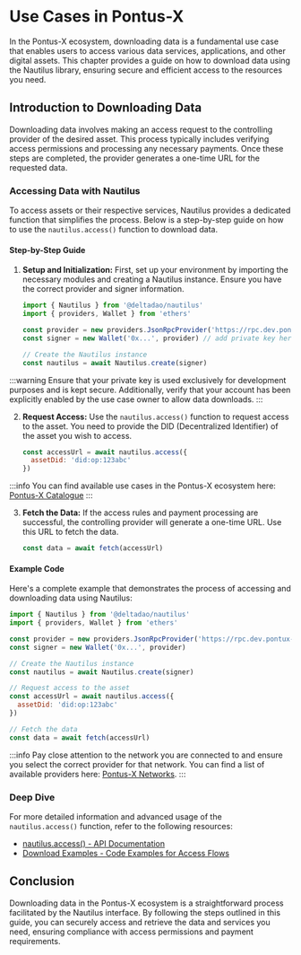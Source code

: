 # Use Cases in Pontus-X

In the Pontus-X ecosystem, downloading data is a fundamental use case that enables users to access various data services, applications, and other digital assets. This chapter provides a guide on how to download data using the Nautilus library, ensuring secure and efficient access to the resources you need.

## Introduction to Downloading Data

Downloading data involves making an access request to the controlling provider of the desired asset. This process typically includes verifying access permissions and processing any necessary payments. Once these steps are completed, the provider generates a one-time URL for the requested data.

### Accessing Data with Nautilus

To access assets or their respective services, Nautilus provides a dedicated function that simplifies the process. Below is a step-by-step guide on how to use the `nautilus.access()` function to download data.

#### Step-by-Step Guide

1. **Setup and Initialization:** First, set up your environment by importing the necessary modules and creating a Nautilus instance. Ensure you have the correct provider and signer information.

   ```javascript
   import { Nautilus } from '@deltadao/nautilus'
   import { providers, Wallet } from 'ethers'

   const provider = new providers.JsonRpcProvider('https://rpc.dev.pontux-x.eu')
   const signer = new Wallet('0x...', provider) // add private key here

   // Create the Nautilus instance
   const nautilus = await Nautilus.create(signer)
   ```

:::warning
Ensure that your private key is used exclusively for development purposes and is kept secure. Additionally, verify that your account has been explicitly enabled by the use case owner to allow data downloads.
:::



2. **Request Access:** Use the `nautilus.access()` function to request access to the asset. You need to provide the DID (Decentralized Identifier) of the asset you wish to access.

   ```javascript
   const accessUrl = await nautilus.access({
     assetDid: 'did:op:123abc'
   })
   ```
:::info
You can find available use cases in the Pontus-X ecosystem here: [Pontus-X Catalogue](https://www.pontus-x.eu/search?sort=nft.created&sortOrder=desc)
:::

3. **Fetch the Data:** If the access rules and payment processing are successful, the controlling provider will generate a one-time URL. Use this URL to fetch the data.

   ```javascript
   const data = await fetch(accessUrl)
   ```

#### Example Code

Here's a complete example that demonstrates the process of accessing and downloading data using Nautilus:

```javascript
import { Nautilus } from '@deltadao/nautilus'
import { providers, Wallet } from 'ethers'

const provider = new providers.JsonRpcProvider('https://rpc.dev.pontux-x.eu')
const signer = new Wallet('0x...', provider)

// Create the Nautilus instance
const nautilus = await Nautilus.create(signer)

// Request access to the asset
const accessUrl = await nautilus.access({
  assetDid: 'did:op:123abc'
})

// Fetch the data
const data = await fetch(accessUrl)
```

:::info
Pay close attention to the network you are connected to and ensure you select the correct provider for that network. You can find a list of available providers here: [Pontus-X Networks](../docs/pontus-x-networks/quick-start).
:::

### Deep Dive

For more detailed information and advanced usage of the `nautilus.access()` function, refer to the following resources:

- [nautilus.access() - API Documentation](https://nautilus.delta-dao.com/docs/api/nautilus/access)
- [Download Examples - Code Examples for Access Flows](https://github.com/deltaDAO/nautilus-examples/blob/main/access.ts)

## Conclusion

Downloading data in the Pontus-X ecosystem is a straightforward process facilitated by the Nautilus interface. By following the steps outlined in this guide, you can securely access and retrieve the data and services you need, ensuring compliance with access permissions and payment requirements.
